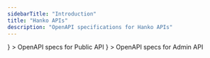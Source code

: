 ```yaml
---
sidebarTitle: "Introduction"
title: "Hanko APIs"
description: "OpenAPI specifications for Hanko APIs"
---
```


<CardGroup cols={2}>
  <Card
    title="Public API"
    href="/api-reference/"
    icon={
      <svg
        xmlns="http://www.w3.org/2000/svg"
        className="icon icon-tabler icon-tabler-api"
        width="24"
        height="24"
        viewBox="0 0 24 24"
        strokeWidth="2"
        stroke="currentColor"
        fill="none"
        strokeLinecap="round"
        strokeLinejoin="round"
      >
        <path stroke="none" d="M0 0h24v24H0z" fill="none"></path>
        <path d="M4 13h5"></path>
        <path d="M12 16v-8h3a2 2 0 0 1 2 2v1a2 2 0 0 1 -2 2h-3"></path>
        <path d="M20 8v8"></path>
        <path d="M9 16v-5.5a2.5 2.5 0 0 0 -5 0v5.5"></path>
      </svg>
    }
  >
    OpenAPI specs for Public API
  </Card>
  <Card
    title="Admin API"
    href="/admin/"
    icon={
      <svg
        xmlns="http://www.w3.org/2000/svg"
        className="icon icon-tabler icon-tabler-api"
        width="24"
        height="24"
        viewBox="0 0 24 24"
        strokeWidth="2"
        stroke="currentColor"
        fill="none"
        strokeLinecap="round"
        strokeLinejoin="round"
      >
        <path stroke="none" d="M0 0h24v24H0z" fill="none"></path>
        <path d="M4 13h5"></path>
        <path d="M12 16v-8h3a2 2 0 0 1 2 2v1a2 2 0 0 1 -2 2h-3"></path>
        <path d="M20 8v8"></path>
        <path d="M9 16v-5.5a2.5 2.5 0 0 0 -5 0v5.5"></path>
      </svg>
    }
  >
        OpenAPI specs for Admin API
  </Card>
</CardGroup>
